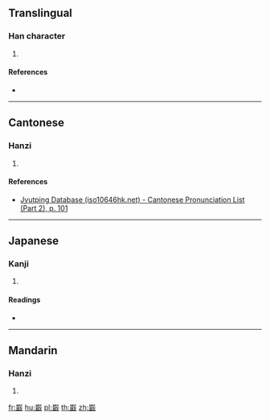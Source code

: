 ==Translingual==

===Han character===
{{Han char|rn=46|rad=山|as=13|sn=16|four=22153|canj=URJI|ids=⿱山戢}}

# {{defn|Han|sort=山13}}

====References====
* {{Han ref|kx=0320.370|dkj=08525|hdz=10800.100|uh=5DAF|ud=23983|bh=E969|bd=59753}}

----

==Cantonese==

===Hanzi===
{{yue-hanzi|jyut=[[cap1]]|y=chap1}}

# {{defn|lang=yue|sort=山13}}

====References====
* [http://www.iso10646hk.net/jp/document/download.jsp Jyutping Database (iso10646hk.net) - Cantonese Pronunciation List (Part 2), p. 101]

----

==Japanese==

===Kanji===
{{ja-kanji|grade=|rs=山13}}

# {{defn|lang=ja|sort=山13}}

====Readings====
* {{ja-readings|on=[[しう]] (shiu), [[さう]] (sau)|kun=}}

----

==Mandarin==

===Hanzi===
{{cmn-hanzi|pin=[[jí]] ([[ji2]])|wg=chi<sup>2</sup>}}

# {{defn|lang=cmn|sort=山13}}

[[fr:嶯]]
[[hu:嶯]]
[[pl:嶯]]
[[th:嶯]]
[[zh:嶯]]